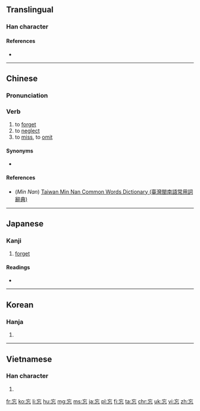 {{also|忙}}
==Translingual==

===Han character===
{{Han char|rn=61|rad=心|as=03|sn=6|four=0033<sub>1</sub>|canj=卜女心 (YVP)|ids=⿱[[亡]][[心]]}}

====References====
* {{Han ref|kx=0376.240|dkj=10333|dj=0703.090|hdz=42270.090|uh=5FD8|ud=24536|bh=A7D1|bd=42961}}

----

==Chinese==
{{zh-hanzi-box|[[忘]]}}

===Pronunciation===
{{zh-pron
|m=wàng
|c=mong4
|h=pfs=pfs=mong
|mn=bōng/bông
|w=3maan,2vaan
|ma=y
|mc=y
|oc=y
|cat=v
}}

===Verb===
{{zh-verb}}

# to [[forget]]
# to [[neglect]]
# to [[miss]], to [[omit]]

====Synonyms====
* {{zh-l|忘記/忘记}}

====References====
* (''Min Nan'') [http://twblg.dict.edu.tw/holodict_new/result_detail.jsp?n_no=3151&curpage=1&sample=%E5%BF%98&radiobutton=1&querytarget=1&limit=20&pagenum=1&rowcount=2 Taiwan Min Nan Common Words Dictionary (臺灣閩南語常用詞辭典)]

{{zh-cat|Beginning}}

----

==Japanese==

===Kanji===
{{ja-kanji|grade=6|rs=亠04}}

# [[forget]]

====Readings====
* {{ja-readings|goon=[[もう]] (mō)|kanon=[[ぼう]] (bō)|kun=[[わすれる]] (wasureru)}}

----

==Korean==

===Hanja===
{{ko-hanja|hangeul=망|eumhun=|mr=mang|y=mang}}

# {{defn|lang=ko|sort=心03}}

----

==Vietnamese==

===Han character===
{{vi-hantu|[[vong]]|rs=心03}}

# {{defn|lang=vi|sort=心03}}

[[fr:忘]]
[[ko:忘]]
[[li:忘]]
[[hu:忘]]
[[mg:忘]]
[[ms:忘]]
[[ja:忘]]
[[pl:忘]]
[[fi:忘]]
[[ta:忘]]
[[chr:忘]]
[[uk:忘]]
[[vi:忘]]
[[zh:忘]]